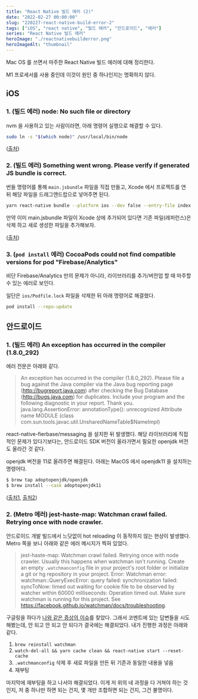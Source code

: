 ```yaml
---
title: "React Native 빌드 에러 (2)"
date: "2022-02-27 00:00:00"
slug: "220227-react-native-build-error-2"
tags: ["iOS", "react native", "빌드 에러", "안드로이드", "에러"]
series: "React Native 빌드 에러"
heroImage: "./reactnativebuilderror.png"
heroImageAlt: "thumbnail"
---
```


Mac OS 를 쓰면서 마주한 React Native 빌드 에러에 대해 정리한다.

M1 프로세서를 사용 중인데 이것이 원인 중 하나인지는 명확하지 않다.

## iOS

### 1. (빌드 에러) node: No such file or directory

nvm 을 사용하고 있는 사람이라면, 아래 명령어 실행으로 해결할 수 있다.

```bash
sudo ln -s "$(which node)" /usr/local/bin/node
```

([출처](https://stackoverflow.com/a/66874780))

### 2. (빌드 에러) Something went wrong. Please verify if generated JS bundle is correct.

번들 명령어를 통해 `main.jsbundle` 파일을 직접 만들고, Xcode 에서 프로젝트를 연 뒤 해당 파일을 드래그앤드랍으로 넣어주면 된다.

```bash
yarn react-native bundle --platform ios --dev false --entry-file index.js --bundle-output ios/main.jsbundle
```

만약 이미 main.jsbundle 파일이 Xcode 상에 추가되어 있다면 기존 파일(레퍼런스)은 삭제 하고 새로 생성한 파일을 추가해보자.

([출처](https://github.com/Microsoft/react-native-code-push/issues/1066#issuecomment-340233140))

### 3. (`pod install` 에러) CocoaPods could not find compatible versions for pod "Firebase/Analytics"

비단 Firebase/Analytics 만의 문제가 아니라, 라이브러리를 추가/버전업 할 때 마주할 수 있는 에러로 보인다.

일단은 `ios/Podfile.lock` 파일을 삭제한 뒤 아래 명령어로 해결했다.

```sh
pod install --repo-update
```

## 안드로이드

### 1. (빌드 에러) An exception has occurred in the compiler (1.8.0_292)

에러 전문은 아래와 같다.

> An exception has occurred in the compiler (1.8.0_292). Please file a bug against the Java compiler via the Java bug reporting page (http://bugreport.java.com) after checking the Bug Database (http://bugs.java.com) for duplicates. Include your program and the following diagnostic in your report. Thank you.
> java.lang.AssertionError: annotationType(): unrecognized Attribute name MODULE (class com.sun.tools.javac.util.UnsharedNameTable$NameImpl)

react-native-fierbase/messaging 을 설치한 뒤 발생했다. 해당 라이브러리에 직접적인 문제가 있다기보다는, 안드로이드 SDK 버전이 올라가면서 필요한 openjdk 버전도 올라간 것 같다.

openjdk 버전을 11로 올려주면 해결된다. 아래는 MacOS 에서 openjdk11 을 설치하는 명령어다.

```bash
$ brew tap adoptopenjdk/openjdk
$ brew install --cask adoptopenjdk11
```

([출처1](https://github.com/invertase/react-native-firebase/issues/5909), [출처2](https://apple.stackexchange.com/questions/349454/how-can-i-upgrade-my-mac-to-openjdk-11-using-homebrew))

### 2. (Metro 에러) jest-haste-map: Watchman crawl failed. Retrying once with node crawler.

안드로이드 개발 빌드에서 느닷없이 hot reloading 이 동작하지 않는 현상이 발생했다. Metro 쪽을 보니 아래와 같은 에러 메시지가 찍혀 있었다.

> jest-haste-map: Watchman crawl failed. Retrying once with node crawler.
> Usually this happens when watchman isn't running. Create an empty `.watchmanconfig` file in your project's root folder or initialize a git or hg repository in your project.
> Error: Watchman error: watchman::QueryExecError: query failed: synchronization failed: syncToNow: timed out waiting for cookie file to be observed by watcher within 60000 milliseconds: Operation timed out. Make sure watchman is running for this project. See https://facebook.github.io/watchman/docs/troubleshooting.

구글링을 하다가 [나와 같은 증상의 이슈](https://github.com/facebook/draft-js/issues/2183)를 찾았다. 그래서 코멘트에 있는 답변들을 시도해봤는데, 안 되고 안 되고 안 되다가 결국에는 해결되었다. 내가 진행한 과정은 아래와 같다.

1. `brew reinstall watchman`
2. `watch-del-all && yarn cache clean && react-native start --reset-cache`
3. `.watchmanconfig` 삭제 후 새로 파일을 만든 뒤 기존과 동일한 내용을 넣음
4. 재부팅

마지막에 재부팅을 하고 나서야 해결되었다. 이게 저 위의 네 과정을 다 거쳐야 하는 것인지, 저 중 하나만 하면 되는 건지, 몇 개만 조합하면 되는 건지, 그건 불명이다.
